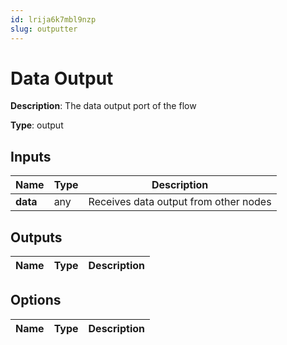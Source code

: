 ```yaml
---
id: lrija6k7mbl9nzp
slug: outputter
---
```


# Data Output

**Description**: The data output port of the flow

**Type**: output

## Inputs

| Name | Type | Description |
| --- | --- | --- |
| **data** | any | Receives data output from other nodes |
## Outputs

| Name | Type | Description |
| --- | --- | --- |
## Options

| Name | Type | Description |
| --- | --- | --- |
